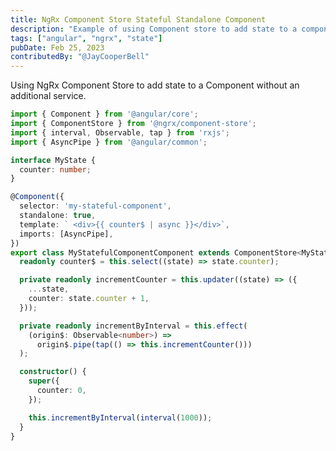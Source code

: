 ```yaml
---
title: NgRx Component Store Stateful Standalone Component
description: "Example of using Component store to add state to a component"
tags: ["angular", "ngrx", "state"]
pubDate: Feb 25, 2023
contributedBy: "@JayCooperBell"
---
```


Using NgRx Component Store to add state to a Component without an additional service.

```typescript
import { Component } from '@angular/core';
import { ComponentStore } from '@ngrx/component-store';
import { interval, Observable, tap } from 'rxjs';
import { AsyncPipe } from '@angular/common';

interface MyState {
  counter: number;
}

@Component({
  selector: 'my-stateful-component',
  standalone: true,
  template: ` <div>{{ counter$ | async }}</div>`,
  imports: [AsyncPipe],
})
export class MyStatefulComponentComponent extends ComponentStore<MyState> {
  readonly counter$ = this.select((state) => state.counter);

  private readonly incrementCounter = this.updater((state) => ({
    ...state,
    counter: state.counter + 1,
  }));

  private readonly incrementByInterval = this.effect(
    (origin$: Observable<number>) =>
      origin$.pipe(tap(() => this.incrementCounter()))
  );

  constructor() {
    super({
      counter: 0,
    });

    this.incrementByInterval(interval(1000));
  }
}
```
